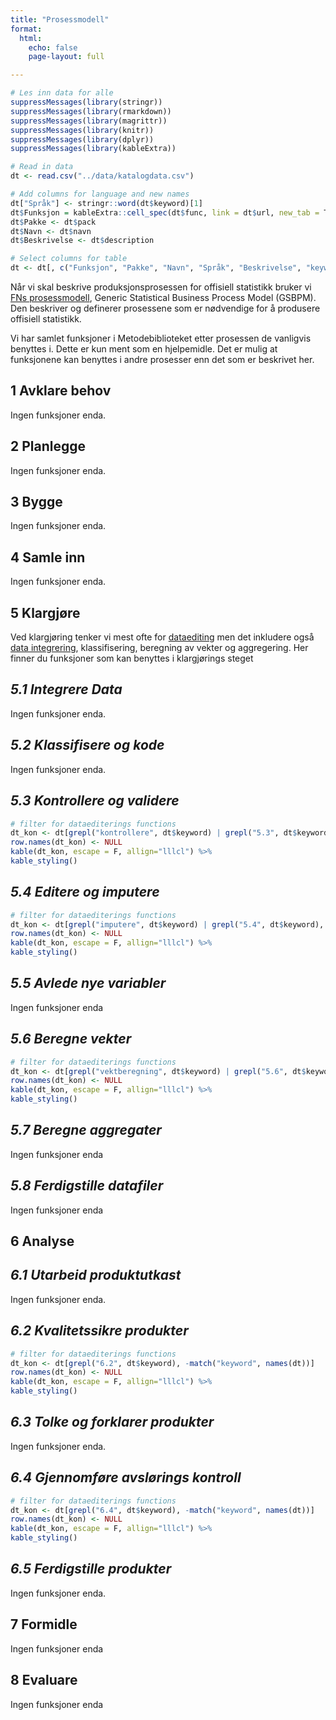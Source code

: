 ```yaml
---
title: "Prosessmodell"
format:
  html:
    echo: false
    page-layout: full

---
```



```r
# Les inn data for alle
suppressMessages(library(stringr))
suppressMessages(library(rmarkdown))
suppressMessages(library(magrittr))
suppressMessages(library(knitr))
suppressMessages(library(dplyr))
suppressMessages(library(kableExtra))

# Read in data
dt <- read.csv("../data/katalogdata.csv")

# Add columns for language and new names
dt["Språk"] <- stringr::word(dt$keyword)[1]
dt$Funksjon = kableExtra::cell_spec(dt$func, link = dt$url, new_tab = T)
dt$Pakke <- dt$pack
dt$Navn <- dt$navn
dt$Beskrivelse <- dt$description

# Select columns for table
dt <- dt[, c("Funksjon", "Pakke", "Navn", "Språk", "Beskrivelse", "keyword")]

```


Når vi skal beskrive produksjonsprosessen for offisiell statistikk bruker vi [FNs prosessmodell](https://ssbno.sharepoint.com/sites/Metodikkistatistikkproduksjonen/SitePages/Prosessmodell-for-statistikkproduksjon.aspx), Generic Statistical Business Process Model (GSBPM). Den beskriver og definerer prosessene som er nødvendige for å produsere offisiell statistikk. 

Vi har samlet funksjoner i Metodebiblioteket etter prosessen de vanligvis benyttes i. Dette er kun ment som en hjelpemidle. Det er mulig at funksjonene kan benyttes i andre prosesser enn det som er beskrivet her.


::: {.panel-tabset}

## 1 Avklare behov
Ingen funksjoner enda.

## 2 Planlegge
Ingen funksjoner enda.

## 3 Bygge
Ingen funksjoner enda.

## 4 Samle inn
Ingen funksjoner enda.

## 5 Klargjøre
Ved klargjøring tenker vi mest ofte for [dataediting](https://ssbno.sharepoint.com/sites/Metodikkistatistikkproduksjonen/SitePages/Dataeditering.aspx) men det inkludere også [data integrering](https://ssbno.sharepoint.com/sites/Metodikkistatistikkproduksjonen/SitePages/Dataintegrering.aspx), klassifisering, beregning av vekter og aggregering. Her finner du funksjoner som kan benyttes i klargjørings steget

:::{.panel-tabset}
## *5.1 Integrere Data*
Ingen funksjoner enda.

## *5.2 Klassifisere og kode*
Ingen funksjoner enda.

## *5.3 Kontrollere og validere*

```r
# filter for dataediterings functions
dt_kon <- dt[grepl("kontrollere", dt$keyword) | grepl("5.3", dt$keyword), -match("keyword", names(dt))]
row.names(dt_kon) <- NULL
kable(dt_kon, escape = F, allign="lllcl") %>%
kable_styling()
```


## *5.4 Editere og imputere*
```r
# filter for dataediterings functions
dt_kon <- dt[grepl("imputere", dt$keyword) | grepl("5.4", dt$keyword), -match("keyword", names(dt))]
row.names(dt_kon) <- NULL
kable(dt_kon, escape = F, allign="lllcl") %>%
kable_styling()
```

## *5.5 Avlede nye variabler*
Ingen funksjoner enda

## *5.6 Beregne vekter*
```r
# filter for dataediterings functions
dt_kon <- dt[grepl("vektberegning", dt$keyword) | grepl("5.6", dt$keyword), -match("keyword", names(dt))]
row.names(dt_kon) <- NULL
kable(dt_kon, escape = F, allign="lllcl") %>%
kable_styling()
```

## *5.7 Beregne aggregater*
Ingen funksjoner enda

## *5.8 Ferdigstille datafiler*
Ingen funksjoner enda

:::

## 6 Analyse
:::{.panel-tabset}
## *6.1 Utarbeid produktutkast*
Ingen funksjoner enda.

## *6.2 Kvalitetssikre produkter*
```r
# filter for dataediterings functions
dt_kon <- dt[grepl("6.2", dt$keyword), -match("keyword", names(dt))]
row.names(dt_kon) <- NULL
kable(dt_kon, escape = F, allign="lllcl") %>%
kable_styling()
```

## *6.3 Tolke og forklarer produkter*
Ingen funksjoner enda.

## *6.4 Gjennomføre avslørings kontroll*
```r
# filter for dataediterings functions
dt_kon <- dt[grepl("6.4", dt$keyword), -match("keyword", names(dt))]
row.names(dt_kon) <- NULL
kable(dt_kon, escape = F, allign="lllcl") %>%
kable_styling()
```

## *6.5 Ferdigstille produkter*
Ingen funksjoner enda.

:::


## 7 Formidle
Ingen funksjoner enda

## 8 Evaluare
Ingen funksjoner enda
:::

